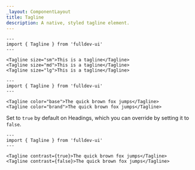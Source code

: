 ```yaml
---
_layout: ComponentLayout
title: Tagline
description: A native, styled tagline element.
---
```


```astro live props={{ title: 'size' }}
---
import { Tagline } from 'fulldev-ui'
---

<Tagline size="sm">This is a tagline</Tagline>
<Tagline size="md">This is a tagline</Tagline>
<Tagline size="lg">This is a tagline</Tagline>
```

```astro live props={{ title: 'color' }}
---
import { Tagline } from 'fulldev-ui'
---

<Tagline color="base">The quick brown fox jumps</Tagline>
<Tagline color="brand">The quick brown fox jumps</Tagline>
```

Set to `true` by default on Headings, which you can override by setting it to `false`.

```astro live props={{ title: 'contrast' }}
---
import { Tagline } from 'fulldev-ui'
---

<Tagline contrast={true}>The quick brown fox jumps</Tagline>
<Tagline contrast={false}>The quick brown fox jumps</Tagline>
```
